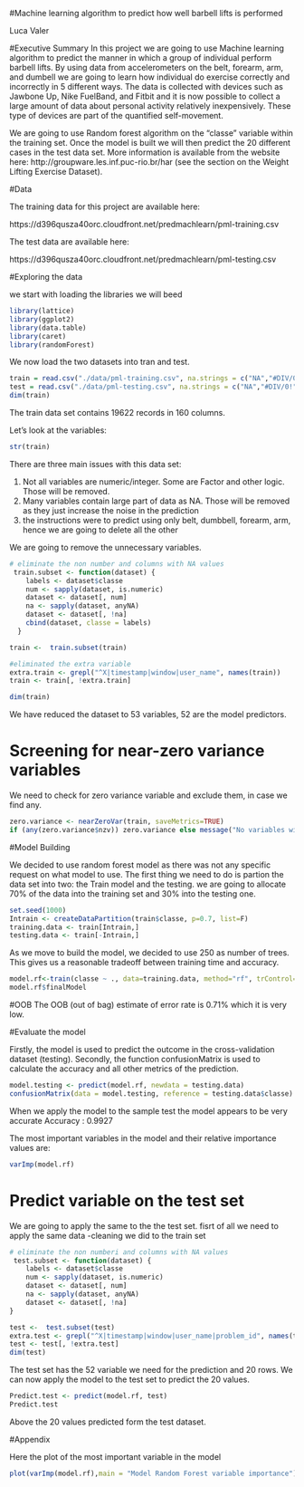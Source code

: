 

#Machine learning algorithm to predict how well barbell lifts is performed 

Luca Valer


#Executive Summary
In this project we are going to use Machine learning algorithm to predict the manner in which a group of individual perform barbell lifts. By using data from accelerometers on the belt, forearm, arm, and dumbell we are going to learn how individual do exercise correctly and incorrectly in 5 different ways. The data is collected with devices such as Jawbone Up, Nike FuelBand, and Fitbit and it is now possible to collect a large amount of data about personal activity relatively inexpensively. These type of devices are part of the quantified self-movement.

We are going to use Random forest algorithm on the "classe" variable within the training set. Once the model is built we will then predict the 20 different cases in the test data set.
More information is available from the website here: http://groupware.les.inf.puc-rio.br/har (see the section on the Weight Lifting Exercise Dataset).

#Data

The training data for this project are available here:

https://d396qusza40orc.cloudfront.net/predmachlearn/pml-training.csv

The test data are available here:

https://d396qusza40orc.cloudfront.net/predmachlearn/pml-testing.csv

#Exploring the data

we start with loading the libraries we will beed
```{r library , cache=FALSE,warning=FALSE,  comment=FALSE,error =FALSE}
library(lattice)
library(ggplot2)
library(data.table)
library(caret)
library(randomForest)
``` 



We now load the two datasets into tran and test.  
```{r load } 
train = read.csv("./data/pml-training.csv", na.strings = c("NA","#DIV/0!", ""))
test = read.csv("./data/pml-testing.csv", na.strings = c("NA","#DIV/0!", ""))
dim(train)

```
The train data set contains 19622 records in 160 columns. 

Let's look at the variables:

```{r srt } 
str(train)
```
There are three main issues with this data set:

1. Not all variables are numeric/integer. Some are Factor and other logic. Those will be removed.  
2. Many variables contain large part of data as NA. Those will be removed as they just increase the noise in the prediction
3. the instructions were to predict using only belt, dumbbell, forearm, arm, hence we are going to delete all the other   

We are going to remove the unnecessary variables.

```{r training }
# eliminate the non number and columns with NA values
 train.subset <- function(dataset) {
    labels <- dataset$classe
    num <- sapply(dataset, is.numeric)
    dataset <- dataset[, num]
    na <- sapply(dataset, anyNA)
    dataset <- dataset[, !na]
    cbind(dataset, classe = labels)
  }

train <-  train.subset(train)

#eliminated the extra variable 
extra.train <- grepl("^X|timestamp|window|user_name", names(train))
train <- train[, !extra.train]

dim(train)

```

We have reduced the dataset to 53 variables, 52 are the model predictors.

# Screening for near-zero variance variables

We need to check for zero variance variable and exclude them, in case we find any.

```{r zv }
zero.variance <- nearZeroVar(train, saveMetrics=TRUE)
if (any(zero.variance$nzv)) zero.variance else message("No variables with near zero variance")
```



#Model Building 

We decided to use random forest model as there was not any specific request on what model to use.
The first thing we need to do is partion the data set into two: the Train model and the testing. we are going to allocate 70% of the data into the training set and 30% into the testing one.


```{r partition  }
set.seed(1000)
Intrain <- createDataPartition(train$classe, p=0.7, list=F)
training.data <- train[Intrain,]
testing.data <- train[-Intrain,]
```

As we move to build the model, we decided to use 250 as number of trees. This gives us a reasonable tradeoff between training time and accuracy.

```{r rf  }
model.rf<-train(classe ~ ., data=training.data, method="rf", trControl= trainControl(method = "cv", number = 5), ntree=250)
model.rf$finalModel
```


#OOB
The OOB (out of bag) estimate of error rate is 0.71% which it is very low.  

#Evaluate the model 

Firstly, the model is used to predict the outcome in the cross-validation dataset (testing). Secondly, the function confusionMatrix is used to calculate the accuracy and all other metrics of the prediction.

```{r prediction  }
model.testing <- predict(model.rf, newdata = testing.data)
confusionMatrix(data = model.testing, reference = testing.data$classe)

```

When we apply the model to the sample test the model appears to be very accurate
Accuracy : 0.9927  


The most important variables in the model and their relative importance values are:
```{r imp  }
varImp(model.rf)
```


# Predict variable on the test set

We are going to apply the same to the the test set. fisrt of all we need to apply the same data -cleaning we did to the train set

```{r test }
# eliminate the non numberi and columns with NA values
 test.subset <- function(dataset) {
    labels <- dataset$classe
    num <- sapply(dataset, is.numeric)
    dataset <- dataset[, num]
    na <- sapply(dataset, anyNA)
    dataset <- dataset[, !na]
}

test <-  test.subset(test)
extra.test <- grepl("^X|timestamp|window|user_name|problem_id", names(test))
test <- test[, !extra.test]
dim(test)

```

The test set has the 52 variable we need for the prediction and 20 rows. We can now apply the model to the test set to predict the 20 values.

```{r pred }
Predict.test <- predict(model.rf, test) 
Predict.test
```

Above the 20 values predicted form the test dataset.

#Appendix

Here the plot of the most important variable in the model 

```{r chart }
plot(varImp(model.rf),main = "Model Random Forest variable importance")
```



